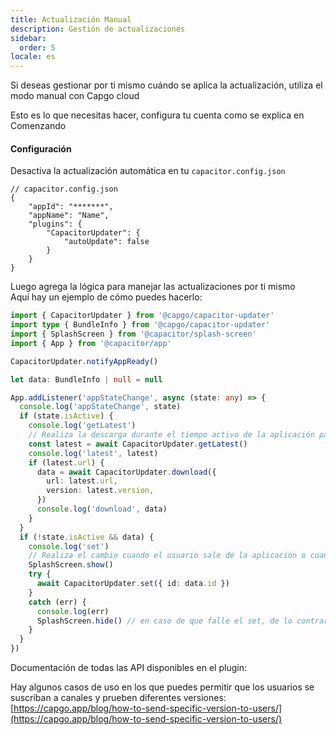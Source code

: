 ```yaml
---
title: Actualización Manual
description: Gestión de actualizaciones
sidebar:
  order: 5
locale: es
---
```



Si deseas gestionar por ti mismo cuándo se aplica la actualización, utiliza el modo manual con Capgo cloud

Esto es lo que necesitas hacer, configura tu cuenta como se explica en Comenzando

<LinkCard
	title="Getting Started"
	href="/docs/plugin/cloud-mode/getting-started"
/>

#### Configuración
Desactiva la actualización automática en tu ```capacitor.config.json```

```tsx
// capacitor.config.json
{
	"appId": "*******",
	"appName": "Name",
	"plugins": {
		"CapacitorUpdater": {
			"autoUpdate": false
		}
	}
}
```

Luego agrega la lógica para manejar las actualizaciones por ti mismo\
Aquí hay un ejemplo de cómo puedes hacerlo:

```typescript
import { CapacitorUpdater } from '@capgo/capacitor-updater'
import type { BundleInfo } from '@capgo/capacitor-updater'
import { SplashScreen } from '@capacitor/splash-screen'
import { App } from '@capacitor/app'

CapacitorUpdater.notifyAppReady()

let data: BundleInfo | null = null

App.addListener('appStateChange', async (state: any) => {
  console.log('appStateChange', state)
  if (state.isActive) {
    console.log('getLatest')
    // Realiza la descarga durante el tiempo activo de la aplicación para evitar descargas fallidas
    const latest = await CapacitorUpdater.getLatest()
    console.log('latest', latest)
    if (latest.url) {
      data = await CapacitorUpdater.download({
        url: latest.url,
        version: latest.version,
      })
      console.log('download', data)
    }
  }
  if (!state.isActive && data) {
    console.log('set')
    // Realiza el cambio cuando el usuario sale de la aplicación o cuando lo desees
    SplashScreen.show()
    try {
      await CapacitorUpdater.set({ id: data.id })
    }
    catch (err) {
      console.log(err)
      SplashScreen.hide() // en caso de que falle el set, de lo contrario la nueva aplicación tendrá que ocultarlo
    }
  }
})
```

Documentación de todas las API disponibles en el plugin:

<LinkCard
	title="Methods"
	href="/docs/plugin/api/"
/>

Hay algunos casos de uso en los que puedes permitir que los usuarios se suscriban a canales y prueben diferentes versiones:\
[https://capgo.app/blog/how-to-send-specific-version-to-users/](https://capgo.app/blog/how-to-send-specific-version-to-users/)